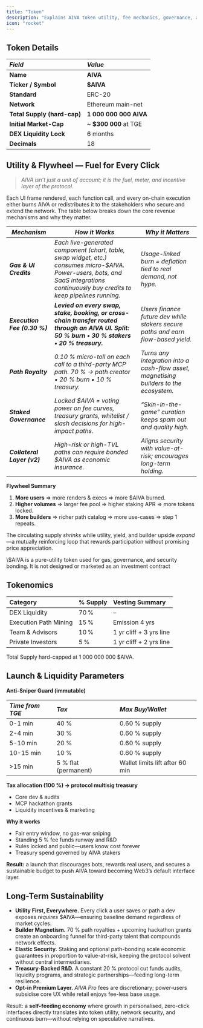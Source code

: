 ```yaml
---
title: "Token"
description: "Explains AIVA token utility, fee mechanics, governance, and tokenomics driving protocol adoption."
icon: "rocket"
---
```


## Token Details

| **_Field_**                 | **_Value_**            |
| :-------------------------- | :--------------------- |
| **Name**                    | **AIVA**               |
| **Ticker / Symbol**         | **\$AIVA**             |
| **Standard**                | ERC-20                 |
| **Network**                 | Ethereum main-net      |
| **Total Supply (hard-cap)** | **1 000 000 000 AIVA** |
| **Initial Market-Cap**      | ~ **\$300 000** at TGE |
| **DEX Liquidity Lock**      | 6 months               |
| **Decimals**                | 18                     |

## Utility & Flywheel — Fuel for Every Click

> _AIVA isn’t just a unit of account; it is the fuel, meter, and incentive layer of the protocol._

Each UI frame rendered, each function call, and every on-chain execution either burns AIVA or redistributes it to the stakeholders who secure and extend the network. The table below breaks down the core revenue mechanisms and why they matter.

| _Mechanism_                  | _How it Works_                                                                                                                                                                        | _Why it Matters_                                                                       |
| ---------------------------- | ------------------------------------------------------------------------------------------------------------------------------------------------------------------------------------- | -------------------------------------------------------------------------------------- |
| **_Gas & UI Credits_**       | _Each live-generated component (chart, table, swap widget, etc.) consumes micro-\$AIVA. Power-users, bots, and SaaS integrations continuously buy credits to keep pipelines running._ | _Usage-linked burn = deflation tied to real demand, not hype._                         |
| **_Execution Fee (0.30 %)_** | **_Levied on every swap, stake, booking, or cross-chain transfer routed through an AIVA UI. Split: 50 % burn • 30 % stakers • 20 % treasury._**                                       | _Users finance future dev while stakers secure paths and earn flow-based yield._       |
| **_Path Royalty_**           | _0.10 % micro-toll on each call to a third-party MCP path. 70 % → path creator • 20 % burn • 10 % treasury._                                                                          | _Turns any integration into a cash-flow asset, magnetising builders to the ecosystem._ |
| **_Staked Governance_**      | _Locked \$AIVA = voting power on fee curves, treasury grants, whitelist / slash decisions for high-impact paths._                                                                     | _“Skin-in-the-game” curation keeps spam out and quality high._                         |
| **_Collateral Layer (v2)_**  | _High-risk or high-TVL paths can require bonded \$AIVA as economic insurance._                                                                                                        | _Aligns security with value-at-risk; encourages long-term holding._                    |

**Flywheel Summary**

1. **More users** ⇒ more renders & execs ⇒ more \$AIVA burned.
2. **Higher volumes** ⇒ larger fee pool ⇒ higher staking APR ⇒ more tokens locked.
3. **More builders** ⇒ richer path catalog ⇒ more use-cases ⇒ step 1 repeats.

The circulating supply _shrinks_ while utility, yield, and builder upside _expand_—a mutually reinforcing loop that rewards participation without promising price appreciation.

<Warning>
  \$AIVA is a pure-utility token used for gas, governance, and security bonding. It is not designed or marketed as an investment contract
</Warning>

## Tokenomics

| Category              | % Supply | Vesting Summary          |
| :-------------------- | :------- | :----------------------- |
| DEX Liquidity         | 70 %     | –                        |
| Execution Path Mining | 15 %     | Emission 4 yrs           |
| Team & Advisors       | 10 %     | 1 yr cliff \+ 3 yrs line |
| Private Investors     | 5 %      | 1 yr cliff \+ 2 yrs line |

<Icon icon="coin" /> Total Supply hard-capped at 1 000 000 000 \$AIVA.

## Launch & Liquidity Parameters

**Anti-Sniper Guard (immutable)**

| **_Time from TGE_** | **_Tax_**            | **_Max Buy/Wallet_**            |
| :------------------ | :------------------- | :------------------------------ |
| 0-1 min             | 40 %                 | 0.60 % supply                   |
| 2-4 min             | 30 %                 | 0.60 % supply                   |
| 5-10 min            | 20 %                 | 0.60 % supply                   |
| 10-15 min           | 10 %                 | 0.60 % supply                   |
| \>15 min            | 5 % flat (permanent) | Wallet limits lift after 60 min |

**Tax allocation (100 %) → protocol multisig treasury**

- Core dev & audits
- MCP hackathon grants
- Liquidity incentives & marketing

**Why it works**

- Fair entry window, no gas-war sniping
- Standing 5 % fee funds runway and R&D
- Rules locked and public—users know cost forever
- Treasury spend governed by AIVA stakers

**Result:** a launch that discourages bots, rewards real users, and secures a sustainable budget to push AIVA toward becoming Web3’s default interface layer.

## Long-Term Sustainability

- **Utility First, Everywhere.** Every click a user saves or path a dev exposes _requires_ \$AIVA—ensuring baseline demand regardless of market cycles.
- **Builder Magnetism.** 70 % path royalties \+ upcoming hackathon grants create an onboarding funnel for third-party talent that compounds network effects.
- **Elastic Security.** Staking and optional path-bonding scale economic guarantees in proportion to value-at-risk, keeping the protocol solvent without central intermediaries.
- **Treasury-Backed R&D.** A constant 20 % protocol cut funds audits, liquidity programs, and strategic partnerships—feeding long-term resilience.
- **Opt-in Premium Layer.** _AIVA Pro_ fees are discretionary; power-users subsidise core UX while retail enjoys fee-less base usage.

Result: a **self-feeding economy** where growth in personalised, zero-click interfaces directly translates into token utility, network security, and continuous burn—without relying on speculative narratives.